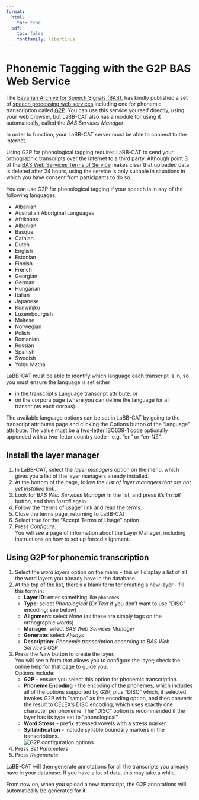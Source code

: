 ```yaml
---
format:
  html:
    toc: true
  pdf: 
    toc: false
    fontfamily: libertinus
---
```

# Phonemic Tagging with the G2P BAS Web Service

The 
[Bavarian Archive for Speech Signals (BAS)](https://www.bas.uni-muenchen.de/Bas/BasHomeeng.html), 
has kindly published a set of 
[speech processing web services](http://hdl.handle.net/11858/00-1779-0000-0028-421B-4)
including one for phonemic transcription called 
[G2P](https://clarin.phonetik.uni-muenchen.de/BASWebServices/interface/Grapheme2Phoneme). 
You can use this service yourself directly, using your web browser, but LaBB-CAT also has a module for using it automatically, called the *BAS Services Manager*.

::: {.callout-warning}
In order to function, your LaBB-CAT server must be able to connect to the internet.
:::

::: {.callout-caution}
Using G2P for phonological tagging requires LaBB-CAT to send your orthographic transcripts over the internet to a third party. Although point 3 of the 
[BAS Web Services Terms of Service](https://clarin.phonetik.uni-muenchen.de/BASWebServices/help#termsofusagetext)
makes clear that uploaded data is deleted after 24 hours, using the service is only suitable in situations in which you have consent from participants to do so.
:::

You can use G2P for phonological tagging if your speech is in any of the following languages:


- Albanian
- Australian Aboriginal Languages
- Afrikaans
- Albanian
- Basque
- Catalan
- Dutch
- English
- Estonian
- Finnish
- French
- Georgian
- German
- Hungarian
- Italian
- Japanese
- Kunwinjku
- Luxembourgish
- Maltese
- Norwegian
- Polish
- Romanian
- Russian
- Spanish
- Swedish
- Yolŋu Matha

LaBB-CAT must be able to identify which language each transcript is in, so you must ensure the language is set either

- in the transcript's Language transcript attribute, or
- on the corpora page (where you can define the language for all transcripts each corpus).

The available language options can be set in LaBB-CAT by going to the transcript attributes page and clicking the Options button of the "language" attribute.  The value must be a 
[two-letter ISO639-1 code](https://en.wikipedia.org/wiki/List_of_ISO_639-1_codes)
optionally appended with a two-letter country code - e.g. "en" or "en-NZ".

## Install the layer manager

1. In LaBB-CAT, select the *layer managers* option on the menu, which gives you a list of the layer managers already installed.
1. At the bottom of the page, follow the *List of layer managers that are not yet installed* link.
1. Look for *BAS Web Services Manager* in the list, and press it's *Install* button, and then *Install* again.
1. Follow the "terms of usage" link and read the terms.
1. Close the terms page, returning to LaBB-CAT.
1. Select true for the "Accept Terms of Usage" option
1. Press *Configure*.  
    You will see a page of information about the Layer Manager, including instructions on how to set up forced alignment.

## Using G2P for phonemic transcription

1. Select the *word layers* option on the menu - this will display a list of all the word layers you already have in the database.
1. At the top of the list, there's a blank form for creating a new layer - fill this form in:
    - **Layer ID**: enter something like `phonemes`
    - **Type**: select *Phonological* (Or *Text* if you don't want to use "DISC" encoding; see below)
    - **Alignment**: select *None* (as these are simply tags on the orthographic words)
    - **Manager**: select *BAS Web Services Manager*
    - **Generate**: select *Always*
    - **Description**: *Phonemic transcription according to BAS Web Service's G2P*
1. Press the *New* button to create the layer.\
   You will see a form that allows you to configure the layer; check the online help for that page to guide you.\
   Options include:
    - **G2P** - ensure you select this option for phonemic transcription.
    - **Phoneme Encoding** - the encoding of the phonemes, which includes all of the options supported by G2P, plus "DISC" which, if selected, invokes G2P with "sampa" as the encoding option, and then converts the result to CELEX's DISC encoding, which uses exactly one character per phoneme. The "DISC" option is recommended if the layer has its type set to "phonological".
    - **Word Stress** - prefix stressed vowels with a stress marker
    - **Syllabification** - include syllable boundary markers in the  transcriptions.  
    ![G2P configuration options](G2PConfiguration.png)
1. Press *Set Parameters*
1. Press *Regenerate*

LaBB-CAT will then generate annotations for all the transcripts you already have in your database.  If you have a lot of data, this may take a while.  

From now on, when you upload a new transcript, the G2P annotations will automatically be generated for it.
